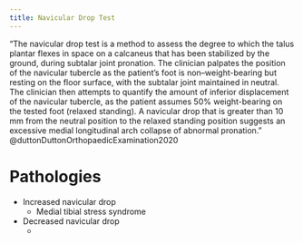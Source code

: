 ```yaml
---
title: Navicular Drop Test
---
```



"The navicular drop test is a method to assess the degree to which the talus plantar flexes in space on a calcaneus that has been stabilized by the ground, during subtalar joint pronation. The clinician palpates the position of the navicular tubercle as the patient’s foot is non–weight-bearing but resting on the floor surface, with the subtalar joint maintained in neutral. The clinician then attempts to quantify the amount of inferior displacement of the navicular tubercle, as the patient assumes 50% weight-bearing on the tested foot (relaxed standing). A navicular drop that is greater than 10 mm from the neutral position to the relaxed standing position suggests an excessive medial longitudinal arch collapse of abnormal pronation." @duttonDuttonOrthopaedicExamination2020 



# Pathologies

- Increased navicular drop
    - Medial tibial stress syndrome
- Decreased navicular drop
    - 